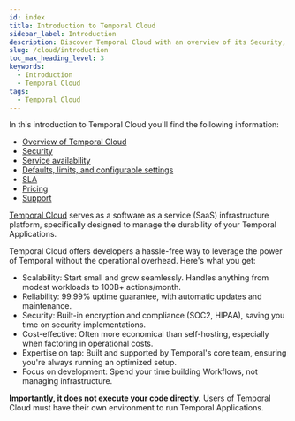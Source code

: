```yaml
---
id: index
title: Introduction to Temporal Cloud
sidebar_label: Introduction
description: Discover Temporal Cloud with an overview of its Security, Service Availability, Defaults, Limits, Configurable Settings, SLA, Pricing, and Support. Learn more today!
slug: /cloud/introduction
toc_max_heading_level: 3
keywords:
  - Introduction
  - Temporal Cloud
tags:
  - Temporal Cloud
---
```


In this introduction to Temporal Cloud you'll find the following information:

- [Overview of Temporal Cloud](/cloud/overview)
- [Security](/cloud/security)
- [Service availability](/cloud/service-availability)
- [Defaults, limits, and configurable settings](/cloud/limits)
- [SLA](/cloud/sla)
- [Pricing](/cloud/pricing)
- [Support](/cloud/support)

[Temporal Cloud](https://temporal.io/cloud) serves as a software as a service (SaaS) infrastructure platform, specifically designed to manage the durability of your Temporal Applications.

Temporal Cloud offers developers a hassle-free way to leverage the power of Temporal without the operational overhead. Here's what you get:

- Scalability: Start small and grow seamlessly. Handles anything from modest workloads to 100B+ actions/month.
- Reliability: 99.99% uptime guarantee, with automatic updates and maintenance.
- Security: Built-in encryption and compliance (SOC2, HIPAA), saving you time on security implementations.
- Cost-effective: Often more economical than self-hosting, especially when factoring in operational costs.
- Expertise on tap: Built and supported by Temporal's core team, ensuring you're always running an optimized setup.
- Focus on development: Spend your time building Workflows, not managing infrastructure.

**Importantly, it does not execute your code directly.** Users of Temporal Cloud must have their own environment to run Temporal Applications.
